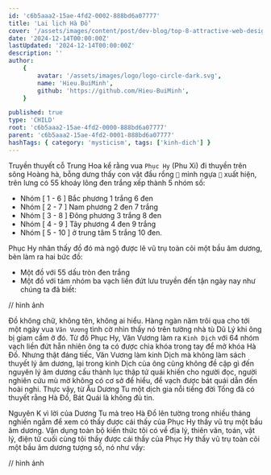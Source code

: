 ```yaml
---
id: 'c6b5aaa2-15ae-4fd2-0002-888bd6a07777'
title: 'Lai lịch Hà Đồ'
cover: '/assets/images/content/post/dev-blog/top-8-attractive-web-design-websites/cover.png'
date: '2024-12-14T00:00:00Z'
lastUpdated: '2024-12-14T00:00:00Z'
description: ''
author:
    {
        avatar: '/assets/images/logo/logo-circle-dark.svg',
        name: 'Hieu.BuiMinh',
        github: 'https://github.com/Hieu-BuiMinh',
    }

published: true
type: 'CHILD'
root: 'c6b5aaa2-15ae-4fd2-0000-888bd6a07777'
parent: 'c6b5aaa2-15ae-4fd2-0001-888bd6a07777'
hashTags: { category: 'mysticism', tags: ['kinh-dich'] }
---
```


Truyền thuyết cỗ Trung Hoa kể rằng vua `Phục Hy` (Phu Xi) đi thuyền trên sông Hoàng hà, bỗng dưng thấy con vật đầu rồng `🐲` mình ngựa `🐎` xuất hiện, trên lưng có 55 khoáy lông đen trắng xếp thành 5 nhóm số:

-   Nhóm [ 1 - 6 ] Bắc phương 1 trắng 6 đen
-   Nhóm [ 2 - 7 ] Nam phương 2 đen 7 trắng
-   Nhóm [ 3 - 8 ] Đông phương 3 trắng 8 đen
-   Nhóm [ 4 - 9 ] Tây phương 4 đen 9 trắng
-   Nhóm [ 5 - 10 ] ở trung tâm 5 trắng 10 đen.

Phục Hy nhân thấy đồ đó mà ngộ được lẽ vũ trụ toàn cõi một bầu âm dương, bèn làm ra hai bức đồ:

-   Một đồ với 55 dấu tròn đen trắng
-   Một đồ với tám nhóm ba vạch liền đứt lưu truyền đến tận ngày nay như chúng ta đã biết:

// hình ảnh

Đồ không chữ, không tên, không ai hiểu. Hàng ngàn năm trôi qua cho tới một ngày vua `Văn Vương` tình cờ nhìn thấy nó trên tường nhà tù Dũ Lý khi ông bị giam cầm ở đó. Từ đồ Phục Hy, Văn Vương làm ra `Kinh Dịch` với 64 nhóm vạch liền đứt hẵn nhiên ông ta có được chìa khóa trong tay để mở khóa Hà Đồ. Nhưng thật đáng tiếc, Văn Vương làm kinh Dịch mà không làm sách thuyết lý âm dương, lại trong kinh Dịch của ông cũng không đề cập gì đến nguyên lý âm dương cấu thành lục thập tứ quái khiến cho người đọc, người nghiên cứu mù mờ không có cơ sở để hiểu, để vạch được bát quái dẫn đến hoài nghi. Thực vậy, từ Âu Dương Tu một dịch gia nỗi tiếng đời Tống đã có thuyết rằng Hà Đồ, Bát Quái là không đủ tin.

Nguyên K vì lời của Dương Tu mà treo Hà Đồ lên tường trong nhiều tháng nghiền ngẫm để xem có thấy được cái thấy của Phục Hy thấy vũ trụ một bầu âm dương. Vận dụng toàn bộ kiến thức tôi có về địa lý, thiên văn, toán, vật lý, điện tử cuối cùng tôi thấy được cái thấy của Phục Hy thấy vũ trụ toàn cõi một bầu âm dương tượng số, nó như vầy:

// hình ảnh
